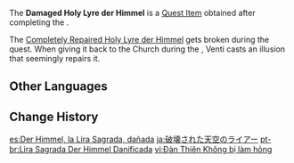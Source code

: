 {{Item Infobox
|id           = 100165
|image        = Item Holy Lyre der Himmel.png
|type         = Quest Items
|description  = A prized treasure of Barbatos, the Anemo Archon. Its clear sound that once echoed through the heavens and was beloved by the unruly Dvalin has now been reduced to naught but dull, ear-piercing noise.
|source1      = Given upon completing ''[[Reunion With the Dragon]]''
}}
The '''Damaged Holy Lyre der Himmel''' is a [[Quest Item]] obtained after completing the {{Quest|Reunion With the Dragon}}.

The [[Completely Repaired Holy Lyre der Himmel]] gets broken during the quest. When giving it back to the Church during the {{Quest|Ending Note}}, Venti casts an illusion that seemingly repairs it.

==Other Languages==
{{Other Languages
|default_hidden = 1
|en      = Damaged Holy Lyre der Himmel
|zhs     = 被毁坏的天空之琴
|zhs_rm  = Bèi Huǐhuài de Tiānkōng zhī Qín
|zht     = 被毀壞的天空之琴
|zht_rm  = Bèi Huǐhuài de Tiānkōng zhī Qín
|ja      = 破壊された天空のライアー
|ja_rm   = Hakai-sareta Tenkuu no Raiaa
|ko      = 망가진 천공의 하프
|ko_rm   = Manggajin Cheongong-ui Hapeu
|es      = Der Himmel, la Lira Sagrada, dañada
|fr      = Himmel, la lyre sacrée (endommagée)
|ru      = Небесная лира
|th      = Damaged Holy Lyre der Himmel
|vi      = Đàn Thiên Không bị làm hỏng
|de      = Kaputte heilige Leier Der Himmel
|id      = Holy Lyre der Himmel yang Rusak
|pt      = Lira Sagrada Der Himmel Danificada
|tr      = Hasarlı Göklerin Kutsal Liri
|it      = Lira sacra celeste danneggiata
}}

==Change History==
{{Change History|1.0}}

[[es:Der Himmel, la Lira Sagrada, dañada]]
[[ja:破壊された天空のライアー]]
[[pt-br:Lira Sagrada Der Himmel Danificada]]
[[vi:Đàn Thiên Không bị làm hỏng]]
